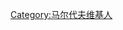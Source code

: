 {{Userbox
  |border-c = #000000
  |border-s = 1
  |id-c     = #000000
  |id-s     = 9
  |id-fc    = #ffffff
  |info-s   = 9
  |info-fc  = #000000
  |info-c   = #ffffff
  |id       = [[File:Flag_of_Maldives.svg|60px]]
  |info     = 这个用户现在居住于[[马尔代夫]]。
}}
[[Category:马尔代夫维基人]]